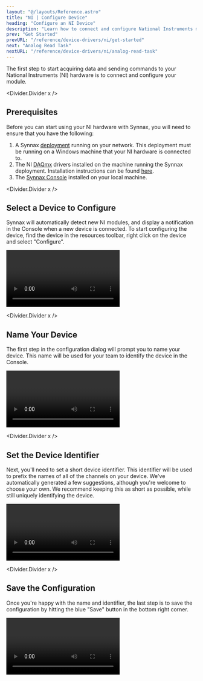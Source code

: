 ```yaml
---
layout: "@/layouts/Reference.astro"
title: "NI | Configure Device"
heading: "Configure an NI Device"
description: "Learn how to connect and configure National Instruments modules."
prev: "Get Started"
prevURL: "/reference/device-drivers/ni/get-started"
next: "Analog Read Task"
nextURL: "/reference/device-drivers/ni/analog-read-task"
---
```



The first step to start acquiring data and sending commands to your National Instruments
(NI) hardware is to connect and configure your module.

<Divider.Divider x />

## Prerequisites

Before you can start using your NI hardware with Synnax, you will need to ensure that
you have the following:

1. A Synnax [deployment](/reference/core/quick-start) running on your network. This
   deployment must be running on a Windows machine that your NI hardware is connected
   to.
2. The NI
   [DAQmx](https://www.ni.com/en/support/documentation/supplemental/06/getting-started-with-ni-daqmx--main-page.html)
   drivers installed on the machine running the Synnax deployment. Installation
   instructions can be found
   [here](https://www.ni.com/en/support/downloads/drivers/download.ni-daq-mx.html#532710).
3. The [Synnax Console](/reference/console/get-started) installed on your local machine.

<Divider.Divider x />

## <StepText level="h2" step={1}>Select a Device to Configure</StepText>

Synnax will automatically detect new NI modules, and display a notification in the
Console when a new device is connected. To start configuring the device, find the device
in the resources toolbar, right click on the device and select "Configure".

<Video
  client:only="react"
  id="device-drivers/ni/configure-device/device-configure-from-resources"
/>

<Divider.Divider x />

## <StepText level="h2" step={2}>Name Your Device</StepText>

The first step in the configuration dialog will prompt you to name your device. This
name will be used for your team to identify the device in the Console.

<Video
  client:only="react"
  id="device-drivers/ni/configure-device/device-configure-name"
/>

<Divider.Divider x />

## <StepText level="h2" step={3}>Set the Device Identifier</StepText>

Next, you'll need to set a short device identifier. This identifier will be used to
prefix the names of all of the channels on your device. We've automatically generated a
few suggestions, although you're welcome to choose your own. We recommend keeping this
as short as possible, while still uniquely identifying the device.

<Video
  client:only="react"
  id="device-drivers/ni/configure-device/device-configure-id"
/>

<Divider.Divider x />

## <StepText level="h2" step={4}>Save the Configuration</StepText>

Once you're happy with the name and identifier, the last step is to save the
configuration by hitting the blue "Save" button in the bottom right corner.

<Video
  client:only="react"
  id="device-drivers/ni/configure-device/device-configure-save"
/>
